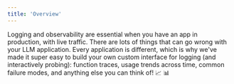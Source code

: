 ```yaml
---
title: 'Overview'
---
```


Logging and observability are essential when you have an app in production, with
live traffic. There are lots of things that can go wrong with your LLM application.
Every application is different, which is why we've made it super easy to build your
own custom interface for logging (and interactively probing): function traces, usage
trends across time, common failure modes, and anything else you can think of! 📈 📊
